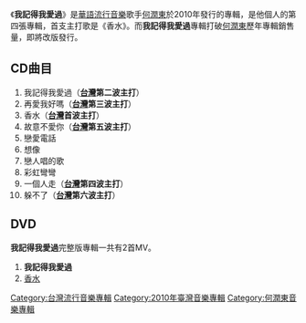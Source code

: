 {{Infobox album
| name       = 我記得我愛過
| type       = 專輯
| artist     = [[何潤東|何潤東]]
| cover      = 我記得我愛過.jpg
| released   = 2010年6月
| genre      = [[華語流行音樂|華語流行音樂]]
<!-- 未知參數 | sales      = 約25,000張 -->
| label      = [[當然娛樂|當然娛樂]]（制作）<br>（发行）
| producer   = 
| prev_title = 
| prev_year  = 
| next_title = 
| next_year  = 
}}
《'''我記得我愛過'''》是[[華語流行音樂|華語流行音樂]]歌手[[何潤東|何潤東]]於2010年發行的專輯，是他個人的第四張專輯，首支主打歌是《香水》。而'''我記得我愛過'''專輯打破[[何潤東|何潤東]]歷年專輯銷售量，即將改版發行。

==CD曲目==
#我記得我愛過（'''[[台灣|台灣]]第二波主打'''）
#再愛我好嗎（'''[[台灣|台灣]]第三波主打'''）
#香水（'''[[台灣|台灣]]首波主打'''）
#故意不愛你（'''[[台灣|台灣]]第五波主打'''）
#戀愛電話
#想像
#戀人唱的歌
#彩虹彎彎
#一個人走（'''[[台灣|台灣]]第四波主打'''）
#躲不了（'''[[台灣|台灣]]第六波主打'''）

==DVD==
'''我記得我愛過'''完整版專輯一共有2首MV。
#'''我記得我愛過'''
#[[香水|香水]]

[[Category:台灣流行音樂專輯|Category:台灣流行音樂專輯]]
[[Category:2010年臺灣音樂專輯|Category:2010年臺灣音樂專輯]]
[[Category:何潤東音樂專輯|Category:何潤東音樂專輯]]